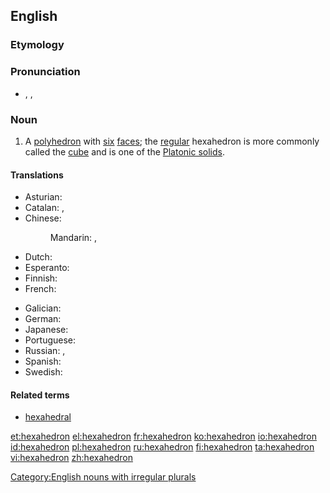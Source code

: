 ==English==
{{wikipedia}}

===Etymology===
{{confix|hexa|hedron}}

===Pronunciation===
* {{enPR|hĕksəhē'drən}}, {{IPA|/hɛksəˈhiːdrən/}}, {{X-SAMPA|/hEks.@."hi.dr@n/}}

===Noun===
{{en-noun|pl2=hexahedra}}

# {{context|geometry|lang=en}} A [[polyhedron]] with [[six]] [[face]]s; the [[regular]] hexahedron is more commonly called the [[cube]] and is one of the [[Platonic solid]]s.

====Translations====
<!--Note: add translations for "hexahedron" here, not for "cube"-->
{{trans-top|polyhedron with six faces}}
* Asturian: {{t-|ast|hexaedru|m}}
* Catalan: {{t-|ca|hexaedre|m}}, {{t-|ca|hexàedre|m}}
* Chinese:
*: Mandarin: {{t|cmn|六面體|sc=Hani}}, {{t|cmn|六面体|tr=liùmiàntǐ|sc=Hani}}
* Dutch: {{t+|nl|hexaëder}}
* Esperanto: {{t-|eo|sesedro}}
* Finnish: {{t+|fi|heksaedri}}
* French: {{t+|fr|hexaèdre|m}}
{{trans-mid}}
* Galician: {{t+|gl|hexaedro|m}}
* German: {{t+|de|Hexaeder|n}}
* Japanese: {{t-|ja|六面体|tr=ろくめんたい, rokumentai|sc=Jpan}}
* Portuguese: {{t+|pt|hexaedro|m}}
* Russian: {{t+|ru|гексаэдр|m|tr=geksáedr|sc=Cyrl}}, {{t+|ru|шестигранник|m|tr=šestigránnik|sc=Cyrl}}
* Spanish: {{t+|es|hexaedro|m}}
* Swedish: {{t+|sv|hexaeder|c}}
{{trans-bottom}}

====Related terms====
* [[hexahedral]]

[[Category:English nouns with irregular plurals]]

[[et:hexahedron]]
[[el:hexahedron]]
[[fr:hexahedron]]
[[ko:hexahedron]]
[[io:hexahedron]]
[[id:hexahedron]]
[[pl:hexahedron]]
[[ru:hexahedron]]
[[fi:hexahedron]]
[[ta:hexahedron]]
[[vi:hexahedron]]
[[zh:hexahedron]]